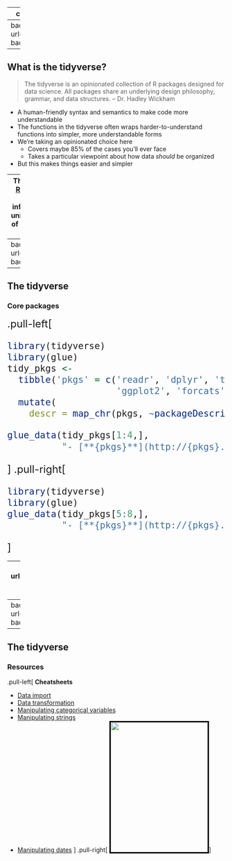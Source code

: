 
---
class: middle, inverse, center

# The tidyverse

---
background-image: url(../img/tidyverse_celestial.png)
background-size: contain

---

## What is the tidyverse?

> The tidyverse is an opinionated collection of R packages designed for data science. All packages share an underlying design philosophy, grammar, and data structures. -- Dr. Hadley Wickham

- A human-friendly syntax and semantics to make code more understandable
- The functions in the tidyverse often wraps harder-to-understand functions into simpler, more understandable forms
- We're taking an opinionated choice here
    - Covers maybe 85% of the cases you'll ever face
    - Takes a particular viewpoint about how data _should_ be organized
- But this makes things easier and simpler

----
The [tidyverse.org](https://www.tidyverse.org) site and the [R4DS book](https://r4ds.had.co.nz) 
are the definitive sources for tidyverse information.  
The packages are united in a common philosophy of how data analysis should be done.

---
background-image: url(children/tidyverse_pkgs.png)
background-size: contain
---

## The tidyverse

### Core packages

<font size=5>
.pull-left[
```r
library(tidyverse)
library(glue)
tidy_pkgs <- 
  tibble('pkgs' = c('readr', 'dplyr', 'tidyr','purrr',
                    'ggplot2', 'forcats', 'lubridate', 'stringr')) %>% 
  mutate(
    descr = map_chr(pkgs, ~packageDescription(., fields='Title')))

glue_data(tidy_pkgs[1:4,], 
          "- [**{pkgs}**](http://{pkgs}.tidyverse.org): {descr}")
```
]
.pull-right[
```r
library(tidyverse)
library(glue)
glue_data(tidy_pkgs[5:8,], 
          "- [**{pkgs}**](http://{pkgs}.tidyverse.org): {descr}")
```
]
</font>

---
background-image: url(../img/workflow1.png)
background-size: contain

.footnote[From [Mastering the tidyverse](https://github.com/rstudio-education/master-the-tidyverse) by Garrett Grolemund]
---
background-image: url(../img/workflow2.png)
background-size: contain

---
## The tidyverse

### Resources

.pull-left[
**Cheatsheets**

+ [Data import](https://github.com/rstudio/cheatsheets/blob/master/data-import.pdf)
+ [Data transformation](https://github.com/rstudio/cheatsheets/blob/master/data-transformation.pdf)
+ [Manipulating categorical variables](https://github.com/rstudio/cheatsheets/blob/master/factors.pdf)
+ [Manipulating strings](https://github.com/rstudio/cheatsheets/blob/master/strings.pdf)
+ [Manipulating dates](https://github.com/rstudio/cheatsheets/blob/master/lubridate.pdf)
]
.pull-right[
[<img style="height:300px; width:224px; border: 3px solid black;" src="../../../img/r4ds.png"/>](https://r4ds.had.co.nz/)
]

